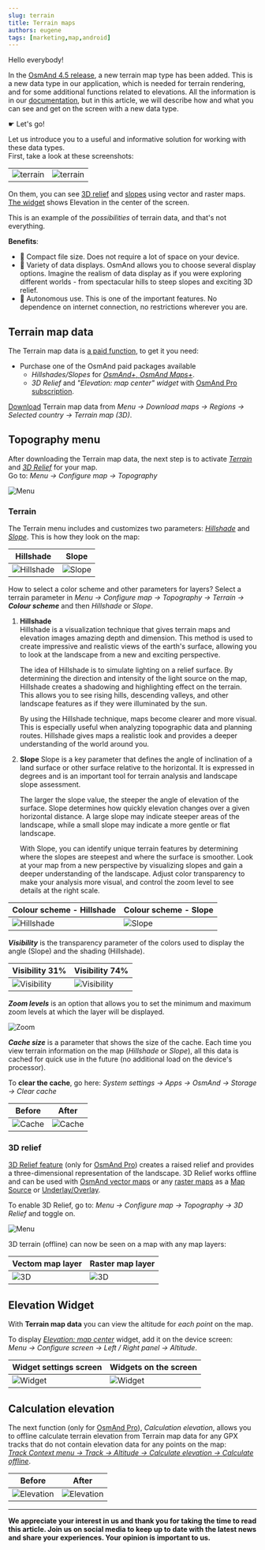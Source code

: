 ```yaml
---
slug: terrain
title: Terrain maps
authors: eugene
tags: [marketing,map,android]
---
```




Hello everybody!

In the [OsmAnd 4.5 release](https://osmand.net/blog/osmand-android-4-5-released#terrain-maps-updates), a new terrain map type has been added. This is a new data type in our application, which is needed for terrain rendering, and for some additional functions related to elevations. All the information is in our [documentation](https://osmand.net/docs/user/), but in this article, we will describe how and what you can see and get on the screen with a new data type.

   &#9755;  Let's go!

<!--truncate-->

Let us introduce you to a useful and informative solution for working with these data types.  
First, take a look at these screenshots:


|||
|------|-------|
|![terrain](./img/terrain_screen.png)|![terrain](./img/terrain_screen_2.png)|


On them, you can see [3D relief](#3d-relief) and [slopes](#terrain) using vector and raster maps. [The widget](#elevation-widget) shows Elevation in the center of the screen. 

This is an example of the *possibilities* of terrain data, and that's not everything.


**Benefits**:

- 🌟 Compact file size. Does not require a lot of space on your device. 
- 🌄 Variety of data displays.  OsmAnd allows you to choose several display options. Imagine the realism of data display as if you were exploring different worlds - from spectacular hills to steep slopes and exciting 3D relief.
- 🔌 Autonomous use. This is one of the important features. No dependence on internet connection, no restrictions wherever you are.


## Terrain map data

The Terrain map data is [a paid function](https://osmand.net/docs/user/purchases/android#free-and-paid-features), to get it you need:

- Purchase one of the OsmAnd paid packages available
   - _Hillshades/Slopes_ for [*OsmAnd+*, *OsmAnd Maps+*](https://osmand.net/docs/user/purchases/android#free-and-paid-features).
   -  _3D Relief_ and _"Elevation: map center" widget_ with [OsmAnd Pro subscription](https://osmand.net/docs/user/purchases/android#pro-features).

[Download](https://osmand.net/docs/user/plugins/contour-lines#how-to-download) Terrain map data from *Menu → Download maps → Regions → Selected country → Terrain map (3D)*. 


## Topography menu

After downloading the Terrain map data, the next step is to activate [*Terrain*](#terrain) and [*3D Relief*](#3d-relief) for your map.   
Go to: *Menu → Configure map → Topography*

![Menu](./img/topography_menu.png)  


### Terrain 

The Terrain menu includes and customizes two parameters: [*Hillshade*](https://osmand.net/docs/user/plugins/contour-lines#hillshade) and [*Slope*](https://osmand.net/docs/user/plugins/contour-lines#slope). This is how they look on the map:  

|Hillshade|Slope|
|------|-------|
|![Hillshade](./img/hillshade.png)|![Slope](./img/slope.png)|


How to select a color scheme and other parameters for layers? Select a terrain parameter in *Menu → Configure map → Topography → Terrain →* ***Colour scheme*** and then *Hillshade* or *Slope*.  

1. **Hillshade**  
    Hillshade is a visualization technique that gives terrain maps and elevation images amazing depth and dimension. This method is used to create impressive and realistic views of the earth's surface, allowing you to look at the landscape from a new and exciting perspective.  

    The idea of Hillshade is to simulate lighting on a relief surface. By determining the direction and intensity of the light source on the map, Hillshade creates a shadowing and highlighting effect on the terrain. This allows you to see rising hills, descending valleys, and other landscape features as if they were illuminated by the sun.  

    By using the Hillshade technique, maps become clearer and more visual. This is especially useful when analyzing topographic data and planning routes. Hillshade gives maps a realistic look and provides a deeper understanding of the world around you.  

2. **Slope**
    Slope is a key parameter that defines the angle of inclination of a land surface or other surface relative to the horizontal. It is expressed in degrees and is an important tool for terrain analysis and landscape slope assessment.  

    The larger the slope value, the steeper the angle of elevation of the surface. Slope determines how quickly elevation changes over a given horizontal distance. A large slope may indicate steeper areas of the landscape, while a small slope may indicate a more gentle or flat landscape.  

    With Slope, you can identify unique terrain features by determining where the slopes are steepest and where the surface is smoother. Look at your map from a new perspective by visualizing slopes and gain a deeper understanding of the landscape. Adjust color transparency to make your analysis more visual, and control the zoom level to see details at the right scale.   


|Colour scheme - Hillshade|Colour scheme - Slope|
|------|-------|
|![Hillshade](./img/hillshade_menu.png)|![Slope](./img/slope_menu.png)|

***Visibility*** is the transparency parameter of the colors used to display the angle (Slope) and the shading (Hillshade). 

|Visibility 31%|Visibility 74%|
|------|-------|
|![Visibility ](./img/31.png)|![Visibility ](./img/74.png)|


***Zoom levels*** is an option that allows you to set the minimum and maximum zoom levels at which the layer will be displayed.

![Zoom](./img/zoom.png)

***Cache size*** is a parameter that shows the size of the cache. Each time you view terrain information on the map (*Hillshade* or *Slope*), all this data is cached for quick use in the future (no additional load on the device's processor).

To **clear the cache**, go here: *System settings → Apps → OsmAnd → Storage → Clear cache*

|Before|After|
|------|-------|
|![Cache](./img/cache.png)|![Cache](./img/cache2.png)|


### 3D relief

[3D Relief feature](https://osmand.net/docs/user/plugins/contour-lines#3d-relief) (only for [OsmAnd Pro](https://osmand.net/docs/user/purchases/android#pro-features)) creates a raised relief and provides a three-dimensional representation of the landscape. 3D Relief works offline and can be used with [OsmAnd vector maps](https://osmand.net/docs/user/map/vector-maps.md) or any [raster maps](https://osmand.net/docs/user/map/raster-maps.md#select-raster-maps) as a [Map Source](https://osmand.net/docs/user/map/raster-maps.md#main) or [Underlay/Overlay](https://osmand.net/docs/user/map/raster-maps.md#overlay-layer).

To enable 3D Relief, go to: *Menu → Configure map → Topography → 3D Relief* and toggle on.

![Menu](./img/topography_menu.png)

3D terrain (offline) can now be seen on a map with any map layers:  

|Vectom map layer|Raster map layer|
|------|-------|
|![3D](./img/3d.png)|![3D](./img/3d_2.png)|


## Elevation Widget

With **Terrain map data** you can view the altitude for *each point* on the map.

To display [*Elevation: map center*](https://osmand.net/docs/user/widgets/info-widgets#-elevation-map-center) widget, add it on the device screen:  
*Menu → Configure screen → Left / Right panel → Altitude*.

|Widget settings screen|Widgets on the screen|
|------|-------|
|![Widget](./img/widget0.png)|![Widget](./img/widget1.png)|


## Calculation elevation

The next function (only for [OsmAnd Pro](https://osmand.net/docs/user/purchases/android#pro-features)), *Calculation elevation*, allows you to offline calculate terrain elevation from Terrain map data for any GPX tracks that do not contain elevation data for any points on the map:  
[*Track Context menu → Track → Altitude → Calculate elevation → Calculate offline*](https://osmand.net/docs/user/map/track-context-menu#altitude). 

|Before|After|
|------|-------|
|![Elevation](./img/elevation0.png)|![Elevation](./img/elevation1.png)|

______________________________________________


**We appreciate your interest in us and thank you for taking the time to read this article. Join us on social media to keep up to date with the latest news and share your experiences. Your opinion is important to us.**


<LinksSocial/>
<LinksTelegram/>
<AndroidStore/>


